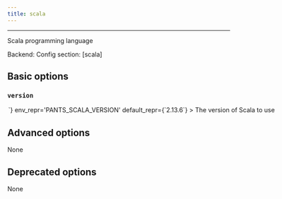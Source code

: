 ```yaml
---
title: scala
---
```



---


Scala programming language

Backend: <span className="color--primary"></span>
Config section: <span className="color--primary">[scala]</span>

<span className={styles.options}>

## Basic options


### `version`

<Option
  cli_repr={`--scala-version=<str>`}
  env_repr='PANTS_SCALA_VERSION'
  default_repr={`2.13.6`}
>

The version of Scala to use

</Option>

## Advanced options

None

## Deprecated options

None


</span>